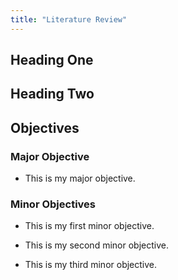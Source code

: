 ```yaml
---
title: "Literature Review"
---
```


## Heading One

## Heading Two

## Objectives

### Major Objective

-   This is my major objective.

### Minor Objectives

-   This is my first minor objective.

-   This is my second minor objective.

-   This is my third minor objective.
